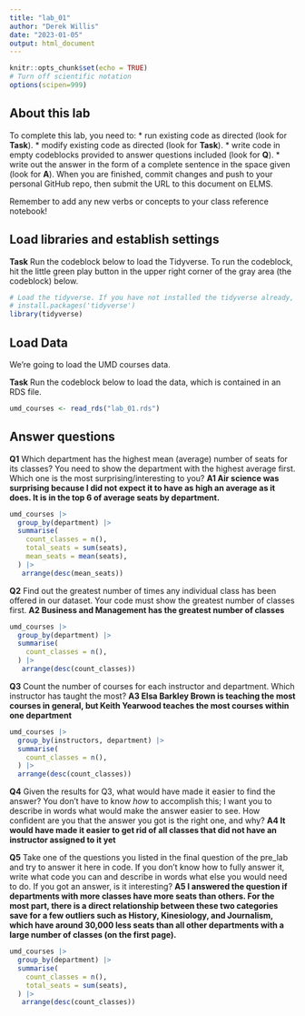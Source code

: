 ```yaml
---
title: "lab_01"
author: "Derek Willis"
date: "2023-01-05"
output: html_document
---
```


```r
knitr::opts_chunk$set(echo = TRUE)
# Turn off scientific notation
options(scipen=999)
```

## About this lab

To complete this lab, you need to: \* run existing code as directed (look for **Task**). \* modify existing code as directed (look for **Task**). \* write code in empty codeblocks provided to answer questions included (look for **Q**). \* write out the answer in the form of a complete sentence in the space given (look for **A**). When you are finished, commit changes and push to your personal GitHub repo, then submit the URL to this document on ELMS.

Remember to add any new verbs or concepts to your class reference notebook!

## Load libraries and establish settings

**Task** Run the codeblock below to load the Tidyverse. To run the codeblock, hit the little green play button in the upper right corner of the gray area (the codeblock) below.

```r
# Load the tidyverse. If you have not installed the tidyverse already, remove the # from the next line and run it first.  
# install.packages('tidyverse')
library(tidyverse)
```

## Load Data

We're going to load the UMD courses data.

**Task** Run the codeblock below to load the data, which is contained in an RDS file.

```r
umd_courses <- read_rds("lab_01.rds")
```

## Answer questions

**Q1** Which department has the highest mean (average) number of seats for its classes? You need to show the department with the highest average first. Which one is the most surprising/interesting to you? **A1 Air science was surprising because I did not expect it to have as high an average as it does. It is in the top 6 of average seats by department.**

```r
umd_courses |>
  group_by(department) |>
  summarise(
    count_classes = n(),
    total_seats = sum(seats),
    mean_seats = mean(seats),
  ) |>
   arrange(desc(mean_seats))
```

**Q2** Find out the greatest number of times any individual class has been offered in our dataset. Your code must show the greatest number of classes first. **A2 Business and Management has the greatest number of classes**

```r
umd_courses |>
  group_by(department) |>
  summarise(
    count_classes = n(),
  ) |>
   arrange(desc(count_classes))
```

**Q3** Count the number of courses for each instructor and department. Which instructor has taught the most? **A3 Elsa Barkley Brown is teaching the most courses in general, but Keith Yearwood teaches the most courses within one department**

```r
umd_courses |>
  group_by(instructors, department) |>
  summarise(
    count_classes = n(),
  ) |>
  arrange(desc(count_classes))
```

**Q4** Given the results for Q3, what would have made it easier to find the answer? You don't have to know *how* to accomplish this; I want you to describe in words what would make the answer easier to see. How confident are you that the answer you got is the right one, and why? **A4 It would have made it easier to get rid of all classes that did not have an instructor assigned to it yet**

**Q5** Take one of the questions you listed in the final question of the pre_lab and try to answer it here in code. If you don't know how to fully answer it, write what code you can and describe in words what else you would need to do. If you got an answer, is it interesting? **A5 I answered the question if departments with more classes have more seats than others. For the most part, there is a direct relationship between these two categories save for a few outliers such as History, Kinesiology, and Journalism, which have around 30,000 less seats than all other departments with a large number of classes (on the first page).**

```r
umd_courses |>
  group_by(department) |>
  summarise(
    count_classes = n(),
    total_seats = sum(seats),
  ) |>
   arrange(desc(count_classes))
```
